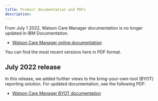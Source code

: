 ```yaml
---
title: Product documentation and PDFs
description: 
---
```


From July 1 2022, Watson Care Manager documentation is no longer updated in IBM Documentation.

* [Watson Care Manager online documentation](https://www.ibm.com/docs/en/watson-care-manager)

You can find the most recent versions here in PDF format.

## July 2022 release

In this release, we added further views to the bring-your-own-tool (BYOT) reporting solution. For updated documentation, see the following PDF:

* [Watson Care Manager BYOT documentation](pdfs/WatsonCareManager_BYOT_PDF.pdf)
